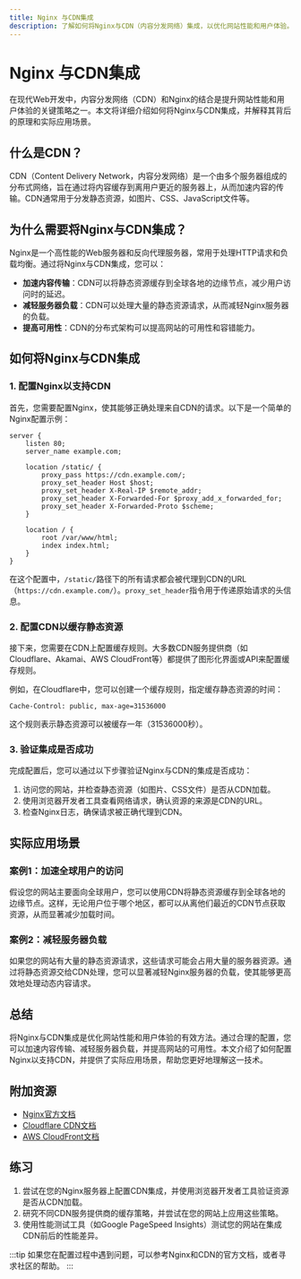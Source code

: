```yaml
---
title: Nginx 与CDN集成
description: 了解如何将Nginx与CDN（内容分发网络）集成，以优化网站性能和用户体验。本文适合初学者，包含详细的步骤、代码示例和实际应用场景。
---
```


# Nginx 与CDN集成

在现代Web开发中，内容分发网络（CDN）和Nginx的结合是提升网站性能和用户体验的关键策略之一。本文将详细介绍如何将Nginx与CDN集成，并解释其背后的原理和实际应用场景。

## 什么是CDN？

CDN（Content Delivery Network，内容分发网络）是一个由多个服务器组成的分布式网络，旨在通过将内容缓存到离用户更近的服务器上，从而加速内容的传输。CDN通常用于分发静态资源，如图片、CSS、JavaScript文件等。

## 为什么需要将Nginx与CDN集成？

Nginx是一个高性能的Web服务器和反向代理服务器，常用于处理HTTP请求和负载均衡。通过将Nginx与CDN集成，您可以：

- **加速内容传输**：CDN可以将静态资源缓存到全球各地的边缘节点，减少用户访问时的延迟。
- **减轻服务器负载**：CDN可以处理大量的静态资源请求，从而减轻Nginx服务器的负载。
- **提高可用性**：CDN的分布式架构可以提高网站的可用性和容错能力。

## 如何将Nginx与CDN集成

### 1. 配置Nginx以支持CDN

首先，您需要配置Nginx，使其能够正确处理来自CDN的请求。以下是一个简单的Nginx配置示例：

```nginx
server {
    listen 80;
    server_name example.com;

    location /static/ {
        proxy_pass https://cdn.example.com/;
        proxy_set_header Host $host;
        proxy_set_header X-Real-IP $remote_addr;
        proxy_set_header X-Forwarded-For $proxy_add_x_forwarded_for;
        proxy_set_header X-Forwarded-Proto $scheme;
    }

    location / {
        root /var/www/html;
        index index.html;
    }
}
```

在这个配置中，`/static/`路径下的所有请求都会被代理到CDN的URL（`https://cdn.example.com/`）。`proxy_set_header`指令用于传递原始请求的头信息。

### 2. 配置CDN以缓存静态资源

接下来，您需要在CDN上配置缓存规则。大多数CDN服务提供商（如Cloudflare、Akamai、AWS CloudFront等）都提供了图形化界面或API来配置缓存规则。

例如，在Cloudflare中，您可以创建一个缓存规则，指定缓存静态资源的时间：

```plaintext
Cache-Control: public, max-age=31536000
```

这个规则表示静态资源可以被缓存一年（31536000秒）。

### 3. 验证集成是否成功

完成配置后，您可以通过以下步骤验证Nginx与CDN的集成是否成功：

1. 访问您的网站，并检查静态资源（如图片、CSS文件）是否从CDN加载。
2. 使用浏览器开发者工具查看网络请求，确认资源的来源是CDN的URL。
3. 检查Nginx日志，确保请求被正确代理到CDN。

## 实际应用场景

### 案例1：加速全球用户的访问

假设您的网站主要面向全球用户，您可以使用CDN将静态资源缓存到全球各地的边缘节点。这样，无论用户位于哪个地区，都可以从离他们最近的CDN节点获取资源，从而显著减少加载时间。

### 案例2：减轻服务器负载

如果您的网站有大量的静态资源请求，这些请求可能会占用大量的服务器资源。通过将静态资源交给CDN处理，您可以显著减轻Nginx服务器的负载，使其能够更高效地处理动态内容请求。

## 总结

将Nginx与CDN集成是优化网站性能和用户体验的有效方法。通过合理的配置，您可以加速内容传输、减轻服务器负载，并提高网站的可用性。本文介绍了如何配置Nginx以支持CDN，并提供了实际应用场景，帮助您更好地理解这一技术。

## 附加资源

- [Nginx官方文档](https://nginx.org/en/docs/)
- [Cloudflare CDN文档](https://developers.cloudflare.com/cdn/)
- [AWS CloudFront文档](https://aws.amazon.com/cloudfront/)

## 练习

1. 尝试在您的Nginx服务器上配置CDN集成，并使用浏览器开发者工具验证资源是否从CDN加载。
2. 研究不同CDN服务提供商的缓存策略，并尝试在您的网站上应用这些策略。
3. 使用性能测试工具（如Google PageSpeed Insights）测试您的网站在集成CDN前后的性能差异。

:::tip
如果您在配置过程中遇到问题，可以参考Nginx和CDN的官方文档，或者寻求社区的帮助。
:::